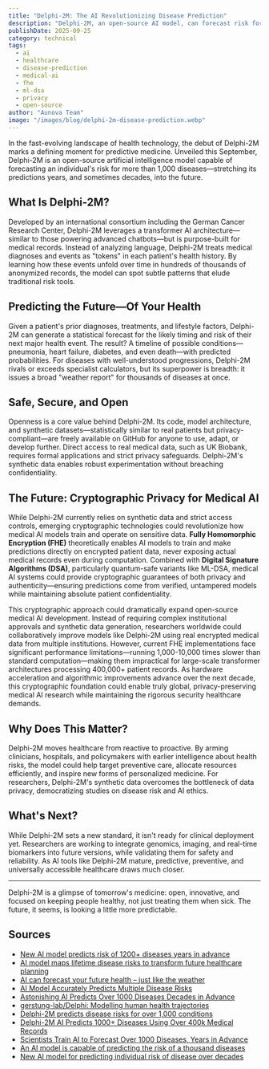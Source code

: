 ```yaml
---
title: "Delphi-2M: The AI Revolutionizing Disease Prediction"
description: "Delphi-2M, an open-source AI model, can forecast risk for over 1,000 diseases years in advance. Discover how cryptographic privacy technologies could revolutionize medical AI while maintaining patient confidentiality."
publishDate: 2025-09-25
category: technical
tags:
  - ai
  - healthcare
  - disease-prediction
  - medical-ai
  - fhe
  - ml-dsa
  - privacy
  - open-source
author: "Aunova Team"
image: "/images/blog/delphi-2m-disease-prediction.webp"
---
```


In the fast-evolving landscape of health technology, the debut of Delphi-2M marks a defining moment for predictive medicine. Unveiled this September, Delphi-2M is an open-source artificial intelligence model capable of forecasting an individual's risk for more than 1,000 diseases—stretching its predictions years, and sometimes decades, into the future.

## What Is Delphi-2M?

Developed by an international consortium including the German Cancer Research Center, Delphi-2M leverages a transformer AI architecture—similar to those powering advanced chatbots—but is purpose-built for medical records. Instead of analyzing language, Delphi-2M treats medical diagnoses and events as "tokens" in each patient's health history. By learning how these events unfold over time in hundreds of thousands of anonymized records, the model can spot subtle patterns that elude traditional risk tools.

## Predicting the Future—Of Your Health

Given a patient's prior diagnoses, treatments, and lifestyle factors, Delphi-2M can generate a statistical forecast for the likely timing and risk of their next major health event. The result? A timeline of possible conditions—pneumonia, heart failure, diabetes, and even death—with predicted probabilities. For diseases with well-understood progressions, Delphi-2M rivals or exceeds specialist calculators, but its superpower is breadth: it issues a broad "weather report" for thousands of diseases at once.

## Safe, Secure, and Open

Openness is a core value behind Delphi-2M. Its code, model architecture, and synthetic datasets—statistically similar to real patients but privacy-compliant—are freely available on GitHub for anyone to use, adapt, or develop further. Direct access to real medical data, such as UK Biobank, requires formal applications and strict privacy safeguards. Delphi-2M's synthetic data enables robust experimentation without breaching confidentiality.

## The Future: Cryptographic Privacy for Medical AI

While Delphi-2M currently relies on synthetic data and strict access controls, emerging cryptographic technologies could revolutionize how medical AI models train and operate on sensitive data. **Fully Homomorphic Encryption (FHE)** theoretically enables AI models to train and make predictions directly on encrypted patient data, never exposing actual medical records even during computation. Combined with **Digital Signature Algorithms (DSA)**, particularly quantum-safe variants like ML-DSA, medical AI systems could provide cryptographic guarantees of both privacy and authenticity—ensuring predictions come from verified, untampered models while maintaining absolute patient confidentiality.

This cryptographic approach could dramatically expand open-source medical AI development. Instead of requiring complex institutional approvals and synthetic data generation, researchers worldwide could collaboratively improve models like Delphi-2M using real encrypted medical data from multiple institutions. However, current FHE implementations face significant performance limitations—running 1,000-10,000 times slower than standard computation—making them impractical for large-scale transformer architectures processing 400,000+ patient records. As hardware acceleration and algorithmic improvements advance over the next decade, this cryptographic foundation could enable truly global, privacy-preserving medical AI research while maintaining the rigorous security healthcare demands.

## Why Does This Matter?

Delphi-2M moves healthcare from reactive to proactive. By arming clinicians, hospitals, and policymakers with earlier intelligence about health risks, the model could help target preventive care, allocate resources efficiently, and inspire new forms of personalized medicine. For researchers, Delphi-2M's synthetic data overcomes the bottleneck of data privacy, democratizing studies on disease risk and AI ethics.

## What's Next?

While Delphi-2M sets a new standard, it isn't ready for clinical deployment yet. Researchers are working to integrate genomics, imaging, and real-time biomarkers into future versions, while validating them for safety and reliability. As AI tools like Delphi-2M mature, predictive, preventive, and universally accessible healthcare draws much closer.

---

Delphi-2M is a glimpse of tomorrow's medicine: open, innovative, and focused on keeping people healthy, not just treating them when sick. The future, it seems, is looking a little more predictable.

## Sources

- [New AI model predicts risk of 1200+ diseases years in advance](https://www.icthealth.org/news/new-ai-model-predicts-risk-of-1200-diseases-years-in-advance)
- [AI model maps lifetime disease risks to transform future healthcare planning](https://www.news-medical.net/news/20250918/AI-model-maps-lifetime-disease-risks-to-transform-future-healthcare-planning.aspx)
- [AI can forecast your future health – just like the weather](https://www.bbc.com/news/articles/cx2pj502ev6o)
- [AI Model Accurately Predicts Multiple Disease Risks](https://www.lifespan.io/news/ai-model-accurately-predicts-multiple-disease-risks/)
- [Astonishing AI Predicts Over 1000 Diseases Decades in Advance](https://singularityhub.com/2025/09/22/astonishing-ai-predicts-over-1000-diseases-decades-in-advance/)
- [gerstung-lab/Delphi: Modelling human health trajectories](https://github.com/gerstung-lab/Delphi)
- [Delphi-2M predicts disease risks for over 1,000 conditions](https://the-decoder.com/delphi-2m-predicts-disease-risks-for-over-1000-conditions-using-health-records/)
- [Delphi-2M AI Predicts 1000+ Diseases Using Over 400k Medical Records](https://dataconomy.com/2025/09/23/delphi-2m-ai-predicts-1000-diseases-using-over-400k-medical-records/)
- [Scientists Train AI to Forecast Over 1000 Diseases, Years in Advance](https://www.sciencealert.com/scientists-train-ai-to-forecast-over-1000-diseases-years-in-advance)
- [An AI model is capable of predicting the risk of a thousand diseases](https://sciencemediacentre.es/en/ai-model-capable-predicting-risk-thousand-diseases)
- [New AI model for predicting individual risk of disease over decades](https://www.sciencemediacentre.org/new-ai-model-for-predicting-individual-risk-of-disease-over-decades/)
